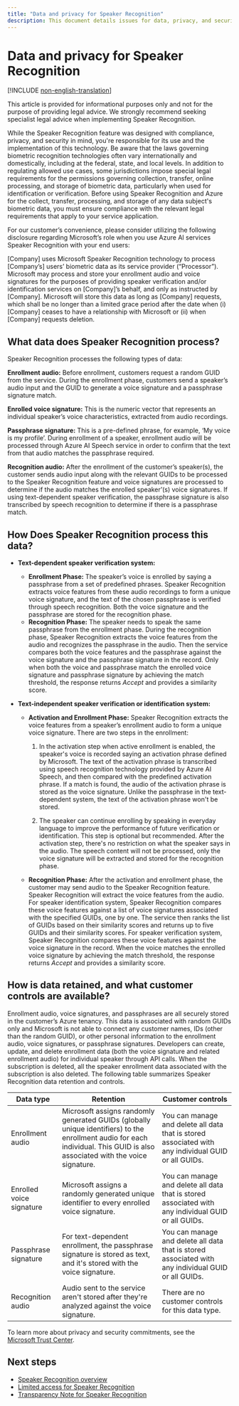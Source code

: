 ```yaml
---
title: "Data and privacy for Speaker Recognition"
description: This document details issues for data, privacy, and security for the Speaker Recognition feature.
---
```


# Data and privacy for Speaker Recognition

[!INCLUDE [non-english-translation](../../includes/non-english-translation)]

<Note>
This article is provided for informational purposes only and not for the purpose of providing legal advice. We strongly recommend seeking specialist legal advice when implementing Speaker Recognition.
</Note>

While the Speaker Recognition feature was designed with compliance, privacy, and security in mind, you're responsible for its use and the implementation of this technology. Be aware that the laws governing biometric recognition technologies often vary internationally and domestically, including at the federal, state, and local levels. In addition to regulating allowed use cases, some jurisdictions impose special legal requirements for the permissions governing collection, transfer, online processing, and storage of biometric data, particularly when used for identification or verification. Before using Speaker Recognition and Azure for the collect, transfer, processing, and storage of any data subject's biometric data, you must ensure compliance with the relevant legal requirements that apply to your service application.

<Note>
For our customer’s convenience, please consider utilizing the following disclosure regarding Microsoft’s role when you use Azure AI services Speaker Recognition with your end users:

[Company] uses Microsoft Speaker Recognition technology to process [Company’s] users’ biometric data as its service provider (“Processor”). Microsoft may process and store your enrollment audio and voice signatures for the purposes of providing speaker verification and/or identification services on [Company]’s behalf, and only as instructed by [Company]. Microsoft will store this data as long as [Company] requests, which shall be no longer than a limited grace period after the date when (i) [Company] ceases to have a relationship with Microsoft or (ii) when [Company] requests deletion.
</Note>

## What data does Speaker Recognition process?

Speaker Recognition processes the following types of data:

**Enrollment audio:** Before enrollment, customers request a random GUID from the service. During the enrollment phase, customers send a speaker’s audio input and the GUID to generate a voice signature and a passphrase signature match.

**Enrolled voice signature:** This is the numeric vector that represents an individual speaker’s voice characteristics, extracted from audio recordings. 

**Passphrase signature:** This is a pre-defined phrase, for example, ‘My voice is my profile’.  During enrollment of a speaker, enrollment audio will be processed through Azure AI Speech service in order to confirm that the text from that audio matches the passphrase required. 


**Recognition audio:** After the enrollment of the customer’s speaker(s), the customer sends audio input along with the relevant GUIDs to be processed to the Speaker Recognition feature and voice signatures are processed to determine if the audio matches the enrolled speaker’(s) voice signatures. If using text-dependent speaker verification, the passphrase signature is also transcribed by speech recognition to determine if there is a passphrase match.

## How Does Speaker Recognition process this data?

* **Text-dependent speaker verification system:**
  * **Enrollment Phase:** The speaker’s voice is enrolled by saying a passphrase from a set of predefined phrases. Speaker Recognition extracts voice features from these audio recordings to form a unique voice signature, and the text of the chosen passphrase is verified through speech recognition. Both the voice signature and the passphrase are stored for the recognition phase. 
  * **Recognition Phase:** The speaker needs to speak the same passphrase from the enrollment phase. During the recognition phase, Speaker Recognition extracts the voice features from the audio and recognizes the passphrase in the audio. Then the service compares both the voice features and the passphrase against the voice signature and the passphrase signature in the record. Only when both the voice and passphrase match the enrolled voice signature and passphrase signature by achieving the match threshold, the response returns *Accept* and provides a similarity score.

* **Text-independent speaker verification or identification system:**
  * **Activation and Enrollment Phase:** Speaker Recognition extracts the voice features from a speaker’s enrollment audio to form a unique voice signature. There are two steps in the enrollment:
    1. In the activation step when active enrollment is enabled, the speaker's voice is recorded saying an activation phrase defined by Microsoft. The text of the activation phrase is transcribed using speech recognition technology provided by Azure AI Speech, and then compared with the predefined activation phrase. If a match is found, the audio of the activation phrase is stored as the voice signature. Unlike the passphrase in the text-dependent system, the text of the activation phrase won't be stored.

    2. The speaker can continue enrolling by speaking in everyday language to improve the performance of future verification or identification. This step is optional but recommended. After the activation step, there's no restriction on what the speaker says in the audio. The speech content will not be processed, only the voice signature will be extracted and stored for the recognition phase.
  * **Recognition Phase:** After the activation and enrollment phase, the customer may send audio to the Speaker Recognition feature. Speaker Recognition will extract the voice features from the audio. For speaker identification system, Speaker Recognition compares these voice features against a list of voice signatures associated with the specified GUIDs, one by one. The service then ranks the list of GUIDs based on their similarity scores and returns up to five GUIDs and their similarity scores. For speaker verification system, Speaker Recognition compares these voice features against the voice signature in the record. When the voice matches the enrolled voice signature by achieving the match threshold, the response returns *Accept* and provides a similarity score.

## How is data retained, and what customer controls are available?

Enrollment audio, voice signatures, and passphrases are all securely stored in the customer’s Azure tenancy. This data is associated with random GUIDs only and Microsoft is not able to connect any customer names, IDs (other than the random GUID), or other personal information to the enrollment audio, voice signatures, or passphrase signatures. Developers can create, update, and delete enrollment data (both the voice signature and related enrollment audio) for individual speaker through API calls. When the subscription is deleted, all the speaker enrollment data associated with the subscription is also deleted. The following table summarizes Speaker Recognition data retention and controls.

| **Data type** | **Retention** | **Customer controls** |
|---------------|---------------|-----------------------|
|Enrollment audio|Microsoft assigns randomly generated GUIDs (globally unique identifiers) to the enrollment audio for each individual. This GUID is also associated with the voice signature.|You can manage and delete all data that is stored associated with any individual GUID or all GUIDs.|
|Enrolled voice signature|Microsoft assigns a randomly generated unique identifier to every enrolled voice signature.|You can manage and delete all data that is stored associated with any individual GUID or all GUIDs.|
|Passphrase signature|For text-dependent enrollment, the passphrase signature is stored as text, and it's stored with the voice signature.|You can manage and delete all data that is stored associated with any individual GUID or all GUIDs.|
|Recognition audio|Audio sent to the service aren't stored after they're analyzed against the voice signature.|There are no customer controls for this data type.|

To learn more about privacy and security commitments, see the [Microsoft Trust Center](https://www.microsoft.com/trust-center).

## Next steps

* [Speaker Recognition overview](/azure/ai-services/speech-service/speaker-recognition-overview)
* [Limited access for Speaker Recognition](/azure/ai-foundry/responsible-ai/speech-service/speaker-recognition/limited-access-speaker-recognition)
* [Transparency Note for Speaker Recognition](/azure/ai-foundry/responsible-ai/speech-service/speaker-recognition/transparency-note-speaker-recognition)
